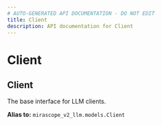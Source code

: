 ```yaml
---
# AUTO-GENERATED API DOCUMENTATION - DO NOT EDIT
title: Client
description: API documentation for Client
---
```


# Client

## <ApiType type="Alias" path="agents/decorator/Client" symbolName="Client" /> Client

The base interface for LLM clients.


**Alias to:** `mirascope_v2_llm.models.Client`
